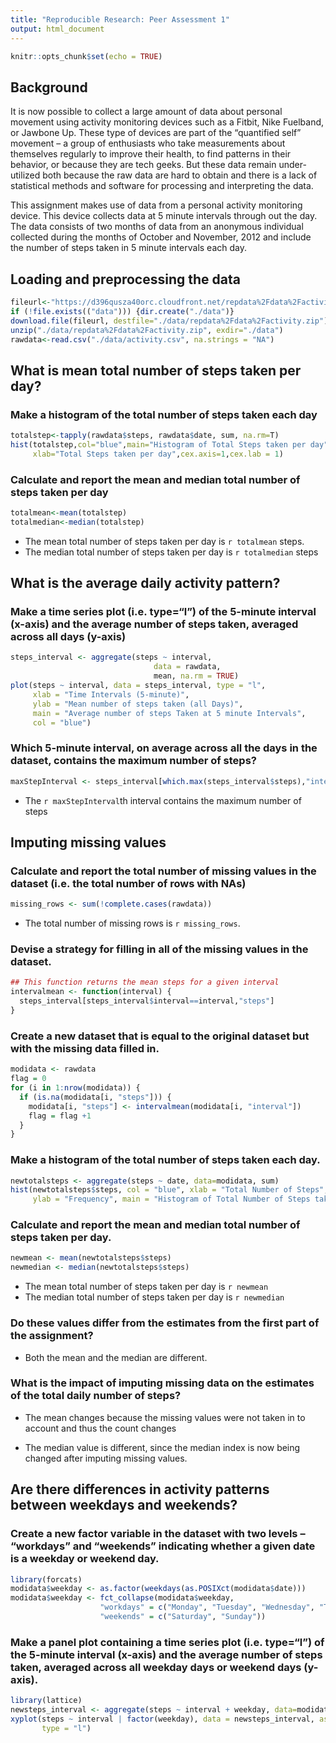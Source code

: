```yaml
---
title: "Reproducible Research: Peer Assessment 1"
output: html_document
---
```


```r
knitr::opts_chunk$set(echo = TRUE)
```

## Background
It is now possible to collect a large amount of data about personal movement using activity monitoring devices such as a Fitbit, Nike Fuelband, or Jawbone Up. These type of devices are part of the “quantified self” movement – a group of enthusiasts who take measurements about themselves regularly to improve their health, to find patterns in their behavior, or because they are tech geeks. But these data remain under-utilized both because the raw data are hard to obtain and there is a lack of statistical methods and software for processing and interpreting the data.

This assignment makes use of data from a personal activity monitoring device. This device collects data at 5 minute intervals through out the day. The data consists of two months of data from an anonymous individual collected during the months of October and November, 2012 and include the number of steps taken in 5 minute intervals each day.



## Loading and preprocessing the data

```r
fileurl<-"https://d396qusza40orc.cloudfront.net/repdata%2Fdata%2Factivity.zip"
if (!file.exists(("data"))) {dir.create("./data")}
download.file(fileurl, destfile="./data/repdata%2Fdata%2Factivity.zip")
unzip("./data/repdata%2Fdata%2Factivity.zip", exdir="./data")
rawdata<-read.csv("./data/activity.csv", na.strings = "NA")
```

## What is mean total number of steps taken per day?

### Make a histogram of the total number of steps taken each day

```r
totalstep<-tapply(rawdata$steps, rawdata$date, sum, na.rm=T)
hist(totalstep,col="blue",main="Histogram of Total Steps taken per day",
     xlab="Total Steps taken per day",cex.axis=1,cex.lab = 1)
```

### Calculate and report the mean and median total number of steps taken per day

```r
totalmean<-mean(totalstep)
totalmedian<-median(totalstep)
```
- The mean total number of steps taken per day is `r totalmean` steps.
- The median total number of steps taken per day is `r totalmedian` steps

## What is the average daily activity pattern?

### Make a time series plot (i.e. \color{red}{\verb|type = "l"|}type="l") of the 5-minute interval (x-axis) and the average number of steps taken, averaged across all days (y-axis)

```r
steps_interval <- aggregate(steps ~ interval, 
                                data = rawdata, 
                                mean, na.rm = TRUE)
plot(steps ~ interval, data = steps_interval, type = "l", 
     xlab = "Time Intervals (5-minute)", 
     ylab = "Mean number of steps taken (all Days)", 
     main = "Average number of steps Taken at 5 minute Intervals",  
     col = "blue")
```


### Which 5-minute interval, on average across all the days in the dataset, contains the maximum number of steps?

```r
maxStepInterval <- steps_interval[which.max(steps_interval$steps),"interval"]
```
- The `r maxStepInterval`th interval contains the maximum number of steps

## Imputing missing values
### Calculate and report the total number of missing values in the dataset (i.e. the total number of rows with NAs)

```r
missing_rows <- sum(!complete.cases(rawdata))
```
- The total number of missing rows is `r missing_rows`.

### Devise a strategy for filling in all of the missing values in the dataset.

```r
## This function returns the mean steps for a given interval
intervalmean <- function(interval) {
  steps_interval[steps_interval$interval==interval,"steps"]
}
```

### Create a new dataset that is equal to the original dataset but with the missing data filled in.
```r
modidata <- rawdata
flag = 0
for (i in 1:nrow(modidata)) {
  if (is.na(modidata[i, "steps"])) {
    modidata[i, "steps"] <- intervalmean(modidata[i, "interval"])
    flag = flag +1
  }
}
```

### Make a histogram of the total number of steps taken each day.

```r
newtotalsteps <- aggregate(steps ~ date, data=modidata, sum)
hist(newtotalsteps$steps, col = "blue", xlab = "Total Number of Steps", 
     ylab = "Frequency", main = "Histogram of Total Number of Steps taken each Day")
```
### Calculate and report the mean and median total number of steps taken per day.
```r
newmean <- mean(newtotalsteps$steps)
newmedian <- median(newtotalsteps$steps)
```
- The mean total number of steps taken per day is `r newmean`
- The median total number of steps taken per day is `r newmedian`

### Do these values differ from the estimates from the first part of the assignment? 

- Both the mean and the median are different.

### What is the impact of imputing missing data on the estimates of the total daily number of steps?

- The mean changes because the missing values were not taken in to account and thus the count changes

- The median value is different, since the median index is now being changed after imputing missing values.

## Are there differences in activity patterns between weekdays and weekends?

### Create a new factor variable in the dataset with two levels – “workdays” and “weekends” indicating whether a given date is a weekday or weekend day.

```r
library(forcats)
modidata$weekday <- as.factor(weekdays(as.POSIXct(modidata$date)))
modidata$weekday <- fct_collapse(modidata$weekday, 
                    "workdays" = c("Monday", "Tuesday", "Wednesday", "Thursday", "Friday"), 
                    "weekends" = c("Saturday", "Sunday"))
```

### Make a panel plot containing a time series plot (i.e. \color{red}{\verb|type = "l"|}type="l") of the 5-minute interval (x-axis) and the average number of steps taken, averaged across all weekday days or weekend days (y-axis).

```r
library(lattice)
newsteps_interval <- aggregate(steps ~ interval + weekday, data=modidata, mean)
xyplot(steps ~ interval | factor(weekday), data = newsteps_interval, aspect = 1/2, 
       type = "l")
```
